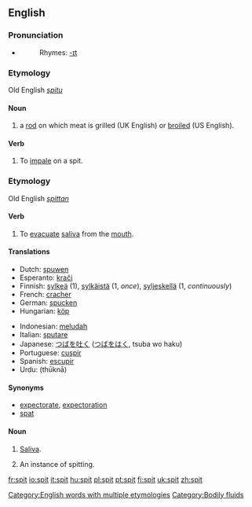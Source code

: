 ==English==

===Pronunciation===
*{{IPA|/'spɪt/}}
*:Rhymes: [[Rhymes:English:-ɪt|-ɪt]]

===Etymology===
Old English ''[[spitu]]''

====Noun====
{{en-noun}}

#a [[rod]] on which meat is grilled (UK English) or [[broiled]] (US English).

====Verb====
{{en-verb|spit|t|ed}}

#To [[impale]] on a spit.

===Etymology===
Old English ''[[spittan]]''

====Verb====
{{en-verb|spits|spitting|spat}}

# To [[evacuate]] [[saliva]] from the [[mouth]].

====Translations====
{{top}}
*Dutch: [[spuwen]]
*Esperanto: [[kraĉi]]
*Finnish: [[sylkeä]] (1), [[sylkäistä]] (1, ''once''), [[syljeskellä]] (1, ''continuously'')
*French: [[cracher]]
*German: [[spucken]]
*Hungarian: [[köp]]
{{mid}}
*Indonesian: [[ludah|meludah]]
*Italian: [[sputare]]
*Japanese: [[つば]]を[[吐く]] ([[つば]]を[[はく]], tsuba wo haku)
*Portuguese: [[cuspir]]
*Spanish: [[escupir]]
*Urdu: {{URchar|[[تھوکنا]]}} (thūknā)
{{bottom}}

====Synonyms====
*[[expectorate]], [[expectoration]]
*[[spat]]

====Noun====
{{en-noun|s|-}}
#{{uncountable}} [[saliva|Saliva]].
#{{countable}} An instance of spitting.

[[Category:English words with multiple etymologies]]
[[Category:Bodily fluids]]

[[fr:spit]]
[[io:spit]]
[[it:spit]]
[[hu:spit]]
[[pl:spit]]
[[pt:spit]]
[[fi:spit]]
[[uk:spit]]
[[zh:spit]]